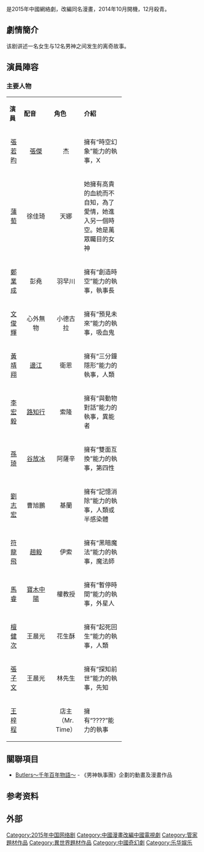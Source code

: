 {{unreferenced|time=2017-06-24T04:55:53+00:00}}
{{电视节目信息框
| show_name = 男神執事團
| original_name = Intouchable
| image = [[file:男神执事团.jpg|280px]]
| caption = 
| show_name_2 = 
| genre = 魔幻、愛情
| format = 
| creator = 徐伊亮
| developer = 
| writer = 徐伊亮
| director = 赖偉康
| creative_director = 
| starring = [[張若昀|張若昀]]、[[蒲萄|蒲萄]]、[[鄭業成|鄭業成]]、[[文俊輝|文俊輝]]
| slogan = 
| theme_music_composer = 
| opentheme = 
| endtheme = 
| composer = 
| country = {{CHNML}}
| language = [[現代標準漢語|漢語]]
| num_episodes = 10
| runtime = 約15分鐘
| executive_producer = 
| producer = 張正勇
| company = [[乐华娱乐|乐华娱乐]]
| location = [[北京市|北京市]]
| channel = 愛奇藝、搜狐、優酷、土豆
| first_run = {{CHNML}}
| first_aired = {{Start date|2015|7|16}}
| last_aired = {{end date|2015|}}
| preceded_by = 
| followed_by = 
| related = 
| website = 
| imdb_id = 7002456
}}
{{engname|《男神執事團》|''Intouchable''}}是2015年中國網絡劇，改編同名漫畫，2014年10月開機，12月殺青。

==劇情簡介==
该剧讲述一名女生与12名男神之间发生的离奇故事。

== 演員陣容 ==
=== 主要人物 ===
{| class="wikitable" width="60%"
|- style="background:lightskyblue; color:black" align=center
| width="10%" | '''演員''' 
|'''配音'''
| width="15%" | '''角色'''
| '''介紹''' 
|-
|<center>[[張若昀|張若昀]]||<center>[[张杰_(配音演员)|張傑]]||<center>杰||擁有“時空幻象”能力的執事，X
|- 
|<center>[[蒲萄|蒲萄]]||<center>徐佳琦||<center>天娜||她擁有高貴的血統而不自知，為了愛情，她進入另一個時空。她是萬眾矚目的女神
|- 
|<center>[[鄭業成|鄭業成]]||<center>彭堯||<center>羽早川 ||擁有“創造時空”能力的執事，執事長
|- 
|<center>[[文俊輝|文俊輝]]||<center>心外無物||<center>小德古拉||擁有“預見未來”能力的執事，吸血鬼
|-
|<center>[[黃靖翔|黃靖翔]]||<center>[[边江|邊江]]||<center>衛恩||擁有“三分鐘隱形”能力的執事，人類
|-
|<center>[[李宏毅_(艺人)|李宏毅]]||<center>[[路知行|路知行]]||<center>索隆||擁有“與動物對話”能力的執事，異能者
|-
|<center>[[孫琦|孫琦]]||<center>[[谷放冰|谷放冰]]||<center>阿薩辛||擁有“雙面互換”能力的執事，第四性
|-  
|<center>[[刘志宏_(演员)|劉志宏]]||<center>曹旭鵬||<center>基蘭||擁有“記憶消除”能力的執事，人類或半感染體
|-
|<center>[[符龍飛|符龍飛]]||<center>[[赵毅_(配音演员)|趙毅]]||<center>伊索||擁有“黑暗魔法”能力的執事，魔法師
|-
|<center>[[馬睿|馬睿]]||<center>[[宝木中阳|寶木中陽]]||<center>權教授||擁有“暫停時間”能力的執事，外星人
|-
|<center>[[檀健次|檀健次]]||<center>王晨光||<center>花生酥 ||擁有“起死回生”能力的執事，人類
|-
|<center>[[張子文|張子文]]||<center>王晨光||<center>林先生||擁有“探知前世”能力的執事，先知
|-
|<center>[[王梓程|王梓程]]||<center>||<center>店主（Mr. Time）||擁有“????”能力的執事
|}

==關聯項目==
*[[Butlers～千年百年物語～|Butlers～千年百年物語～]] -  《男神執事團》企劃的動畫及漫畫作品

==参考资料==
{{reflist}}

==外部==
{{weibo|5377563768}}

{{DEFAULTSORT:L男}}
[[Category:2015年中国网络剧|Category:2015年中国网络剧]]
[[Category:中國漫畫改編中國電視劇|Category:中國漫畫改編中國電視劇]]
[[Category:管家題材作品|Category:管家題材作品]]
[[Category:異世界題材作品|Category:異世界題材作品]]
[[Category:中國奇幻劇|Category:中國奇幻劇]]
[[Category:乐华娱乐|Category:乐华娱乐]]